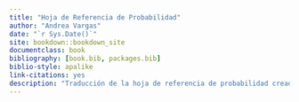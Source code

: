 ```yaml
--- 
title: "Hoja de Referencia de Probabilidad"
author: "Andrea Vargas"
date: "`r Sys.Date()`"
site: bookdown::bookdown_site
documentclass: book
bibliography: [book.bib, packages.bib]
biblio-style: apalike
link-citations: yes
description: "Traducción de la hoja de referencia de probabilidad creada por William Chen et. al."
---
```


